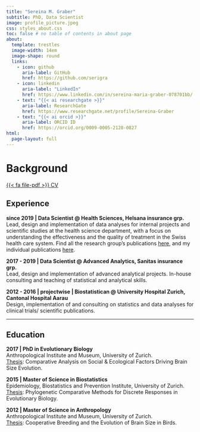 ```yaml
---
title: "Sereina M. Graber"
subtitle: PhD, Data Scientist
image: profile_picture.jpeg
css: styles_about.css
toc: false # no table of contents in about page
about:
  template: trestles
  image-width: 14em
  image-shape: round
  links:
    - icon: github
      aria-label: GitHub
      href: https://github.com/serigra
    - icon: linkedin
      aria-label: "LinkedIn"
      href: https://www.linkedin.com/in/sereina-maria-graber-078701bb/
    - text: "{{< ai researchgate >}}"
      aria-label: ResearchGate
      href: https://www.researchgate.net/profile/Sereina-Graber
    - text: "{{< ai orcid >}}"
      aria-label: ORCID ID
      href: https://orcid.org/0009-0005-2128-0827
html:
  page-layout: full
---
```


# Background


<div style="margin-bottom: 0.9em;"></div>

[{{< fa file-pdf >}} CV](files/CV.pdf){.cv-link}

<div style="margin-bottom: 1.1em;"></div>


## Experience

**since 2019 \| Data Scientist \@ Health Sciences, Helsana insurance grp.**\
Lead, design and implementation of data analyses for internal projects and scientific studies at the health science department, with a focus on understanding the effectiveness and the quality of treatment in the Swiss health care system. Find all the research group's publications [here](https://www.helsana.ch/de/helsana-gruppe/medien-publikationen/wissenschaftliche-publikationen.html), and my individual publications [here](/publications/index.qmd).

**2017 - 2019 \| Data Scientist \@ Advanced Analytics, Sanitas insurance grp.**\
Lead, design and implementation of advanced analytical projects. In-house consulting and teaching of statistical and analytical skills.

**2012 - 2016 \| projectwise \| Biostatistican \@ University Hospital Zurich, Cantonal Hospital Aarau**\
Design, implementation of and consulting on statistics and data analyses for clinical trials/ scientific publications.

<hr>

## Education

**2017 \| PhD in Evolutionary Biology**\
Anthropological Institute and Museum, University of Zurich.\
[Thesis](files/Dissertation.pdf): Comparative Analysis on Social & Ecological Factors Driving Brain Size Evolution.

**2015 \| Master of Science in Biostatistics**\
Epidemiology, Biostatistics and Prevention Institute, University of Zurich.\
[Thesis](files/Msc_Thesis_Biostats.pdf): Phylogenetic Comparative Methods for Discrete Responses in Evolutionary Biology.

**2012 \| Master of Science in Anthropology**\
Anthropological Institute and Museum, University of Zurich.\
[Thesis](files/Msc_Thesis_Biology.pdf): Cooperative Breeding and the Evolution of Brain Size in Birds.
